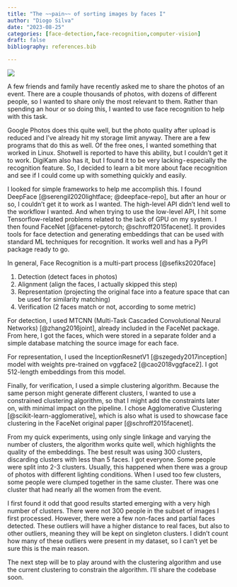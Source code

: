 ```yaml
---
title: "The ~~pain~~ of sorting images by faces I"
author: "Diogo Silva"
date: "2023-08-25"
categories: [face-detection,face-recognition,computer-vision]
draft: false
bibliography: references.bib

---
```



![](thumbnaail2.jpg)

A few friends and family have recently asked me to share the photos of an event. There are a couple thousands of photos, with dozens of different people, so I wanted to share only the most relevant to them. Rather than spending an hour or so doing this, I wanted to use face recognition to help with this task.

Google Photos does this quite well, but the photo quality after upload is reduced and I've already hit my storage limit anyway. There are a few programs that do this as well. Of the free ones, I wanted something that worked in Linux. Shotwell is reported to have this ability, but I couldn't get it to work. DigiKam also has it, but I found it to be very lacking - especially the recognition feature. So, I decided to learn a bit more about face recognition and see if I could come up with something quickly and easily.

I looked for simple frameworks to help me accomplish this. I found DeepFace [@serengil2020lightface; @deepface-repo], but after an hour or so, I couldn’t get it to work as I wanted. The high-level API didn’t lend well to the workflow I wanted. And when trying to use the low-level API, I hit some Tensorflow-related problems related to the lack of GPU on my system. I then found FaceNet [@facenet-pytorch; @schroff2015facenet]. It provides tools for face detection and generating embeddings that can be used with standard ML techniques for recognition. It works well and has a PyPI package ready to go.

In general, Face Recognition is a multi-part process [@sefiks2020face]

1. Detection (detect faces in photos)
2. Alignment (align the faces, I actually skipped this step)
3. Representation (projecting the original face into a feature space that can be used for similarity matching)
4. Verification (2 faces match or not, according to some metric)

For detection, I used MTCNN (Multi-Task Cascaded Convolutional Neural Networks) [@zhang2016joint], already included in the FaceNet package. From here, I got the faces, which were stored in a separate folder and a simple database matching the source image for each face. 

For representation, I used the InceptionResnetV1 [@szegedy2017inception] model with weights pre-trained on vggface2 [@cao2018vggface2]. I got 512-length embeddings from this model.

Finally, for verification, I used a simple clustering algorithm. Because the same person might generate different clusters, I wanted to use a constrained clustering algorithm, so that I might add the constraints later on, with minimal impact on the pipeline. I chose Agglomerative Clustering [@scikit-learn-agglomerative], which is also what is used to showcase face clustering in the FaceNet original paper [@schroff2015facenet].

From my quick experiments, using only single linkage and varying the number of clusters, the algorithm works quite well, which highlights the quality of the embeddings. The best result was using 300 clusters, discarding clusters with less than 5 faces. I got everyone. Some people were split into 2-3 clusters. Usually, this happened when there was a group of photos with different lighting conditions. When I used too few clusters, some people were clumped together in the same cluster. There was one cluster that had nearly all the women from the event.

I first found it odd that good results started emerging with a very high number of clusters. There were not 300 people in the subset of images I first processed. However, there were a few non-faces and partial faces detected. These outliers will have a higher distance to real faces, but also to other outliers, meaning they will be kept on singleton clusters. I didn’t count how many of these outliers were present in my dataset, so I can’t yet be sure this is the main reason.

The next step will be to play around with the clustering algorithm and use the current clustering to constrain the algorithm. I’ll share the codebase soon.